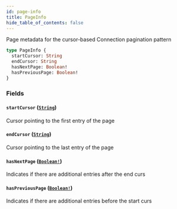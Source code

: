 ```yaml
---
id: page-info
title: PageInfo
hide_table_of_contents: false
---
```



Page metadata for the cursor-based Connection pagination pattern

```graphql
type PageInfo {
  startCursor: String
  endCursor: String
  hasNextPage: Boolean!
  hasPreviousPage: Boolean!
}
```


### Fields

#### `startCursor` ([`String`](../../scalars/string))

Cursor pointing to the first entry of the page


#### `endCursor` ([`String`](../../scalars/string))

Cursor pointing to the last entry of the page


#### `hasNextPage` ([`Boolean!`](../../scalars/boolean))

Indicates if there are additional entries after the end curs


#### `hasPreviousPage` ([`Boolean!`](../../scalars/boolean))

Indicates if there are additional entries before the start curs




